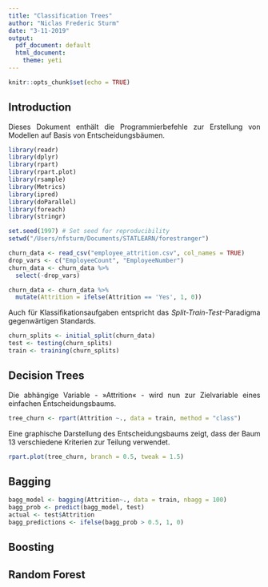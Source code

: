 ```yaml
---
title: "Classification Trees"
author: "Niclas Frederic Sturm"
date: "3-11-2019"
output:
  pdf_document: default
  html_document:
    theme: yeti
---
```


<style>
body {
text-align: justify}
</style>

```r
knitr::opts_chunk$set(echo = TRUE)
```

## Introduction

Dieses Dokument enthält die Programmierbefehle zur Erstellung von Modellen auf Basis von Entscheidungsbäumen. 

```r
library(readr)
library(dplyr)
library(rpart)
library(rpart.plot)
library(rsample)
library(Metrics)
library(ipred)
library(doParallel)
library(foreach)
library(stringr)

set.seed(1997) # Set seed for reproducibility
setwd("/Users/nfsturm/Documents/STATLEARN/forestranger")

churn_data <- read_csv("employee_attrition.csv", col_names = TRUE)
drop_vars <- c("EmployeeCount", "EmployeeNumber")
churn_data <- churn_data %>%
  select(-drop_vars)

churn_data <- churn_data %>%
  mutate(Attrition = ifelse(Attrition == 'Yes', 1, 0))
```

Auch für Klassifikationsaufgaben entspricht das *Split-Train-Test*-Paradigma gegenwärtigen Standards. 

```r
churn_splits <- initial_split(churn_data)
test <- testing(churn_splits)
train <- training(churn_splits)
```

## Decision Trees

Die abhängige Variable - »Attrition« - wird nun zur Zielvariable eines einfachen Entscheidungsbaums. 

```r
tree_churn <- rpart(Attrition ~., data = train, method = "class")
```

Eine graphische Darstellung des Entscheidungsbaums zeigt, dass der Baum 13 verschiedene Kriterien zur Teilung verwendet. 

```r
rpart.plot(tree_churn, branch = 0.5, tweak = 1.5)
```

## Bagging 

```r
bagg_model <- bagging(Attrition~., data = train, nbagg = 100)
bagg_prob <- predict(bagg_model, test)
actual <- test$Attrition
bagg_predictions <- ifelse(bagg_prob > 0.5, 1, 0)

```


## Boosting

## Random Forest

